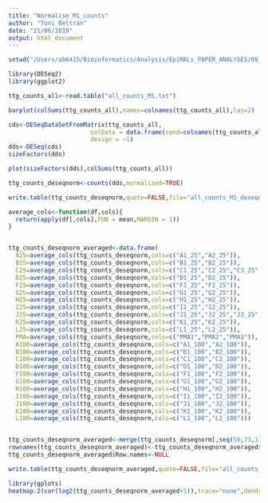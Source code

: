 ```yaml
---
title: "Normalise_M1_counts"
author: "Toni Beltran"
date: "21/06/2019"
output: html_document
---
```


```r

setwd("/Users/ab6415/Bioinformatics/Analysis/EpiMALs_PAPER_ANALYSES/08_TE_analysis_M1/22G_counts/final_counts_table")

library(DESeq2)
library(ggplot2)

ttg_counts_all<-read.table("all_counts_M1.txt")

barplot(colSums(ttg_counts_all),names=colnames(ttg_counts_all),las=2)

cds<-DESeqDataSetFromMatrix(ttg_counts_all,
                       colData = data.frame(cond=colnames(ttg_counts_all),row.names = colnames(ttg_counts_all)),
                       design = ~1)
dds<-DESeq(cds)
sizeFactors(dds)

plot(sizeFactors(dds),colSums(ttg_counts_all))

ttg_counts_deseqnorm<-counts(dds,normalized=TRUE)

write.table(ttg_counts_deseqnorm,quote=FALSE,file="all_counts_M1_deseqnorm.txt")

```

```r

average_cols<-function(df,cols){
  return(apply(df[,cols],FUN = mean,MARGIN = 1))
}


ttg_counts_deseqnorm_averaged<-data.frame(
  A25=average_cols(ttg_counts_deseqnorm,cols=c("A1_25","A2_25")),
  B25=average_cols(ttg_counts_deseqnorm,cols=c("B1_25","B2_25")),
  C25=average_cols(ttg_counts_deseqnorm,cols=c("C1_25","C2_25","C3_25")),
  D25=average_cols(ttg_counts_deseqnorm,cols=c("D1_25","D2_25")),
  F25=average_cols(ttg_counts_deseqnorm,cols=c("F1_25","F2_25")),
  G25=average_cols(ttg_counts_deseqnorm,cols=c("G1_25","G2_25")),
  H25=average_cols(ttg_counts_deseqnorm,cols=c("H1_25","H2_25")),
  I25=average_cols(ttg_counts_deseqnorm,cols=c("I1_25","I2_25")),
  J25=average_cols(ttg_counts_deseqnorm,cols=c("J1_25","J2_25","J3_25")),
  K25=average_cols(ttg_counts_deseqnorm,cols=c("K1_25","K2_25")),
  L25=average_cols(ttg_counts_deseqnorm,cols=c("L1_25","L2_25")),
  PMA=average_cols(ttg_counts_deseqnorm,cols=c("PMA1","PMA2","PMA3")),
  A100=average_cols(ttg_counts_deseqnorm,cols=c("A1_100","A2_100")),
  B100=average_cols(ttg_counts_deseqnorm,cols=c("B1_100","B2_100")),
  C100=average_cols(ttg_counts_deseqnorm,cols=c("C1_100","C2_100")),
  D100=average_cols(ttg_counts_deseqnorm,cols=c("D1_100","D2_100")),
  F100=average_cols(ttg_counts_deseqnorm,cols=c("F1_100","F2_100")),
  G100=average_cols(ttg_counts_deseqnorm,cols=c("G1_100","G2_100")),
  H100=average_cols(ttg_counts_deseqnorm,cols=c("H1_100","H2_100")),
  I100=average_cols(ttg_counts_deseqnorm,cols=c("I1_100","I2_100")),
  J100=average_cols(ttg_counts_deseqnorm,cols=c("J1_100","J2_100")),
  K100=average_cols(ttg_counts_deseqnorm,cols=c("K1_100","K2_100")),
  L100=average_cols(ttg_counts_deseqnorm,cols=c("L1_100","L2_100")))


ttg_counts_deseqnorm_averaged<-merge(ttg_counts_deseqnorm[,seq(50,73,1)],ttg_counts_deseqnorm_averaged,by=0)
rownames(ttg_counts_deseqnorm_averaged)<-ttg_counts_deseqnorm_averaged$Row.names
ttg_counts_deseqnorm_averaged$Row.names<-NULL

write.table(ttg_counts_deseqnorm_averaged,quote=FALSE,file="all_counts_M1_deseqnorm_averaged.txt")


```


```r

library(gplots)
heatmap.2(cor(log2(ttg_counts_deseqnorm_averaged+1)),trace="none",dendrogram = "none")

```


